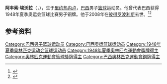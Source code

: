 {{NoteTA|G1=Sports}}
'''阿丰索·埃沃拉'''（{{lang-pt|Affonso Évora}}，{{bd|1918年|8月29日|2008年|8月2日}}），生于[[里约热内卢|里约热内卢]]，[[巴西|巴西]]男子[[篮球|篮球]]运动员。他曾代表巴西获得1948年夏季奥运会篮球比赛男子铜牌。他于2008年在[[彼得罗波利斯|彼得罗波利斯]]去世。<ref>{{Cite web|title=Alfonso Azevedo ÉVORA|url=https://www.olympic.org/alfonso-azevedo-evora|accessdate=2021-04-14|work=International Olympic Committee}}</ref><ref>{{cite web|url=https://www.olympedia.org/athletes/5652|title=Affonso Évora|work=Olympedia|accessdate=2021-04-15}}</ref>

== 参考资料 ==
{{reflist}}

{{Authority control}}
{{DEFAULTSORT:Évora, Affonso}}
[[Category:巴西男子篮球运动员|Category:巴西男子篮球运动员]]
[[Category:巴西奥运篮球运动员|Category:巴西奥运篮球运动员]]
[[Category:1948年夏季奥林匹克运动会篮球运动员|Category:1948年夏季奥林匹克运动会篮球运动员]]
[[Category:1948年夏季奧林匹克運動會獎牌得主|Category:1948年夏季奧林匹克運動會獎牌得主]]
[[Category:奧林匹克運動會籃球獎牌得主|Category:奧林匹克運動會籃球獎牌得主]]
[[Category:巴西奧林匹克運動會銅牌得主|Category:巴西奧林匹克運動會銅牌得主]]